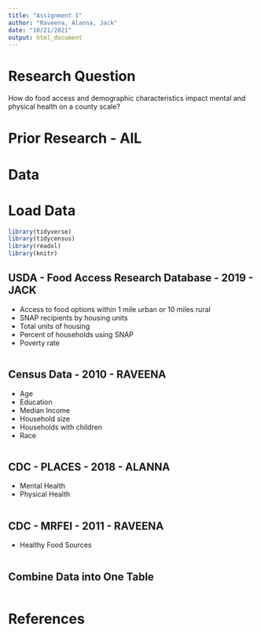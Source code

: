 ```yaml
---
title: "Assignment 1"
author: "Raveena, Alanna, Jack"
date: "10/21/2021"
output: html_document
---
```


# Research Question
How do food access and demographic characteristics impact mental and physical health on a county scale?

# Prior Research - AlL

# Data

# Load Data
```r
library(tidyverse)
library(tidycensus)
library(readxl)
library(knitr)
```

## USDA - Food Access Research Database - 2019 - JACK
* Access to food options within 1 mile urban or 10 miles rural
* SNAP recipients by housing units
* Total units of housing
* Percent of households using SNAP
* Poverty rate
```r
```

## Census Data - 2010 - RAVEENA
* Age
* Education
* Median Income
* Household size
* Households with children
* Race
```r
```

## CDC - PLACES - 2018 - ALANNA
* Mental Health
* Physical Health
```r
```

## CDC - MRFEI - 2011 - RAVEENA
* Healthy Food Sources
```r
```

## Combine Data into One Table
```r
```

# References
